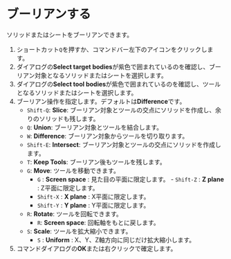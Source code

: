 
# ブーリアンする

ソリッドまたはシートをブーリアンできます。

<Reference shortcut="Q" command="Boolean" button="" />

1. ショートカット`Q`を押すか、コマンドバー左下のアイコンをクリックします。
2. ダイアログの**Select target bodies**が紫色で囲まれているのを確認し、ブーリアン対象となるソリッドまたはシートを選択します。
3. ダイアログの**Select tool bodies**が紫色で囲まれているのを確認し、ツールとなるソリッドまたはシートを選択します。
4. ブーリアン操作を指定します。デフォルトは**Difference**です。
    - `Shift-Q`: **Slice**: ブーリアン対象とツールの交点にソリッドを作成し、余りのソリッドも残します。
    - `Q`: **Union**: ブーリアン対象とツールを結合します。
    - `W`: **Difference**: ブーリアン対象からツールを切り取ります。
    - `Shift-E`: **Intersect**: ブーリアン対象とツールの交点にソリッドを作成します。
    - `T`: **Keep Tools**: ブーリアン後もツールを残します。
    - `G`: **Move**: ツールを移動できます。
        - `G` : **Screen space** : 見た目の平面に限定します。
                       - `Shift-Z` : **Z plane** : Z平面に限定します。
        - `Shift-X` : **X plane** : X平面に限定します。
        - `Shift-Y` : **Y plane** : Y平面に限定します。
    - `R`: **Rotate**: ツールを回転できます。
        - `R`: **Screen space**: 回転軸をもとに戻します。
   - `S`: **Scale**: ツールを拡大縮小できます。
        - `S` : **Uniform** : X、Y、Z軸方向に同じだけ拡大縮小します。   
5. コマンドダイアログの**OK**または右クリックで確定します。
